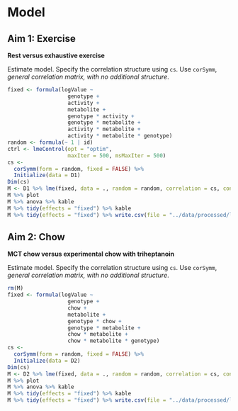 # Model


## Aim 1: Exercise

**Rest versus exhaustive exercise**

Estimate model.
Specify the correlation structure using `cs`.
Use `corSymm`, *general correlation matrix, with no additional structure*.

```r
fixed <- formula(logValue ~
                   genotype +
                   activity +
                   metabolite +
                   genotype * activity +
                   genotype * metabolite +
                   activity * metabolite +
                   activity * metabolite * genotype)
random <- formula(~ 1 | id)
ctrl <- lmeControl(opt = "optim",
                   maxIter = 500, msMaxIter = 500)
cs <-
  corSymm(form = random, fixed = FALSE) %>%
  Initialize(data = D1)
Dim(cs)
M <- D1 %>% lme(fixed, data = ., random = random, correlation = cs, control = ctrl)
M %>% plot
M %>% anova %>% kable
M %>% tidy(effects = "fixed") %>% kable
M %>% tidy(effects = "fixed") %>% write.csv(file = "../data/processed/lmeFixedCoefAim1.csv", row.names = FALSE)
```


## Aim 2: Chow

**MCT chow versus experimental chow with triheptanoin**

Estimate model.
Specify the correlation structure using `cs`.
Use `corSymm`, *general correlation matrix, with no additional structure*.

```r
rm(M)
fixed <- formula(logValue ~
                   genotype +
                   chow +
                   metabolite +
                   genotype * chow +
                   genotype * metabolite +
                   chow * metabolite +
                   chow * metabolite * genotype)
cs <-
  corSymm(form = random, fixed = FALSE) %>%
  Initialize(data = D2)
Dim(cs)
M <- D2 %>% lme(fixed, data = ., random = random, correlation = cs, control = ctrl)
M %>% plot   
M %>% anova %>% kable
M %>% tidy(effects = "fixed") %>% kable
M %>% tidy(effects = "fixed") %>% write.csv(file = "../data/processed/lmeFixedCoefAim2.csv", row.names = FALSE)
```
